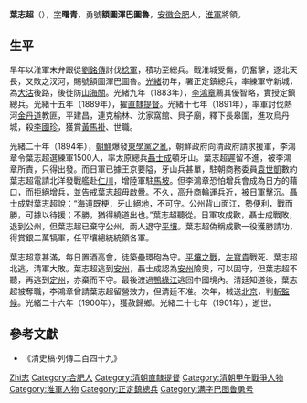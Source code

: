 {{Infobox_Person
| name =葉志超
| image=
| box_width=150px
| occupation= 軍人
| period = 19世纪 
| birth_name=葉曙青
| other_names =
| Sex = 男
| birth_date= 1838年
| birth_place={{QIN}}[[安徽|安徽]][[合肥|合肥]]
| death_date= 1901年
| death_place={{QIN}}安徽合肥
| nationality ={{QIN}}
| residence = 
| party = 
| religion = 
| spouse =
| relatives =
| education=
| past =淮軍末弁<br>淮軍正定鎮總兵<br>直隸提督<br>平壤總統<br>奪職下獄<br>獲赦
| work =討伐熱河教匪
| award = 獲賞[[黃馬褂|黃馬褂]]、世職
}}
'''葉志超'''（{{bd|1838年||1901年|catIdx=Ye葉}}），[[表字|字]]'''曙青'''，勇號'''額圖渾巴圖魯'''，[[安徽|安徽]][[合肥|合肥]]人，[[淮軍|淮軍]]將領。

== 生平 ==
早年以淮軍末弁跟從[[劉銘傳|劉銘傳]]討伐[[捻軍|捻軍]]，積功至總兵。戰淮城受傷，仍奮擊，逐北天長，又敗之汊河，賜號額圖渾巴圖魯。[[光緒|光緒]]初年，署正定鎮總兵，率練軍守新城，為[[大沽|大沽]]後路，後徙防[[山海關|山海關]]。光緒九年（1883年），[[李鴻章|李鴻章]]薦其優智略，實授定鎮總兵。光緒十五年（1889年），擢[[直隸提督|直隸提督]]。光緒十七年（1891年），率軍討伐熱河[[金丹道|金丹道]]教匪，平建昌，連克榆林、沈家窩館、貝子廟，釋下長皋圍，進攻烏丹城，殺[[李國珍|李國珍]]，獲賞[[黃馬褂|黃馬褂]]、世職。

光緒二十年（1894年），[[朝鲜王朝|朝鮮]]爆發[[東學黨之亂|東學黨之亂]]，朝鮮政府向清政府請求援軍，李鴻章令葉志超選練軍1500人，率太原總兵[[聶士成|聶士成]]頓牙山。葉志超遲留不進，被李鴻章所責，只得出發。而日軍已據王京要隘，牙山兵甚單，駐朝商務委員[[袁世凱|袁世凱]]數約葉志超電請北洋發戰艦赴[[仁川|仁川]]，增陸軍駐[[馬坡|馬坡]]。但李鴻章恐怕增兵會成為日方的藉口，而拒絕增兵，並告戒葉志超毋啟釁。不久，高升商輪運兵近{{link-jp|豐島|豐島}}，被日軍擊沉。聶士成對葉志超說：“海道既梗，牙山絕地，不可守。公州背山面江，勢便利，戰而勝，可據以待援；不勝，猶得繞道出也。”葉志超聽從。日軍攻成歡，聶士成戰敗，退到公州，但葉志超已棄守公州，兩人退守[[平壤|平壤]]。葉志超偽稱成歡一役獲勝請功，得賞銀二萬犒軍，任平壤總統統領各軍。

葉志超意甚滿，每日置酒高會，徒築壘環砲為守。[[平壤之戰_(1894年)|平壤之戰]]，[[左寶貴|左寶貴]]戰死、葉志超北逃，清軍大敗。葉志超逃到[[安州市|安州]]，聶士成認為[[安州市|安州]]險奧，可以固守，但葉志超不聽，再逃到[[定州市_(平安北道)|定州]]，亦棄而不守。最後渡過[[鴨綠江|鴨綠江]]逃回中國境內。清廷知道後，葉志超被奪職，李鴻章曾請葉志超留營效力，但清廷不准。次年，械送[[北京|北京]]，判[[斬監候|斬監候]]。光緒二十六年（1900年），獲赦歸鄉。光緒二十七年（1901年），逝世。

== 參考文獻 ==
<div class="references-small">
<references></references>
</div>
*《清史稿·列傳二百四十九》

[[Category:葉姓|Zhi志]]
[[Category:合肥人|Category:合肥人]]
[[Category:清朝直隸提督|Category:清朝直隸提督]]
[[Category:清朝甲午戰爭人物|Category:清朝甲午戰爭人物]]
[[Category:淮軍人物|Category:淮軍人物]]
[[Category:正定鎮總兵|Category:正定鎮總兵]]
[[Category:满字巴图鲁勇号|Category:满字巴图鲁勇号]]